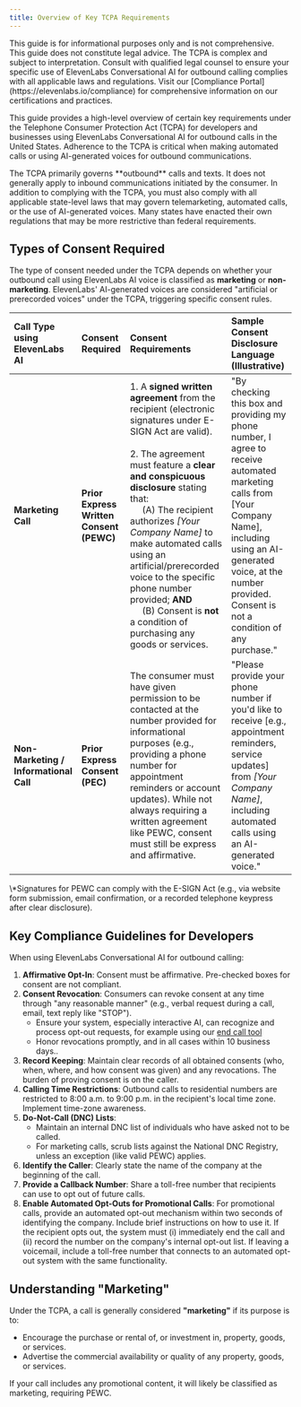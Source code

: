 ```yaml
---
title: Overview of Key TCPA Requirements
---
```


<Warning title="Legal Disclaimer">
  This guide is for informational purposes only and is not comprehensive. This guide does not
  constitute legal advice. The TCPA is complex and subject to interpretation. Consult with qualified
  legal counsel to ensure your specific use of ElevenLabs Conversational AI for outbound calling
  complies with all applicable laws and regulations. Visit our [Compliance Portal](https://elevenlabs.io/compliance) for comprehensive information on
  our certifications and practices.

</Warning>

This guide provides a high-level overview of certain key requirements under the Telephone Consumer Protection Act (TCPA) for developers and businesses using ElevenLabs Conversational AI for outbound calls in the United States. Adherence to the TCPA is critical when making automated calls or using AI-generated voices for outbound communications.

<Note>
  The TCPA primarily governs **outbound** calls and texts. It does not generally apply to inbound
  communications initiated by the consumer. In addition to complying with the TCPA, you must also
  comply with all applicable state-level laws that may govern telemarketing, automated calls, or the
  use of AI-generated voices. Many states have enacted their own regulations that may be more
  restrictive than federal requirements.
</Note>

## Types of Consent Required

The type of consent needed under the TCPA depends on whether your outbound call using ElevenLabs AI voice is classified as **marketing** or **non-marketing**. ElevenLabs' AI-generated voices are considered "artificial or prerecorded voices" under the TCPA, triggering specific consent rules.

| Call Type using ElevenLabs AI          | Consent Required                         | Consent Requirements                                                                                                                                                                                                                                                                                                                                                                                                                                                                                       | Sample Consent Disclosure Language (Illustrative)                                                                                                                                                                                       |
| :------------------------------------- | :--------------------------------------- | :--------------------------------------------------------------------------------------------------------------------------------------------------------------------------------------------------------------------------------------------------------------------------------------------------------------------------------------------------------------------------------------------------------------------------------------------------------------------------------------------------------- | :-------------------------------------------------------------------------------------------------------------------------------------------------------------------------------------------------------------------------------------- |
| **Marketing Call**                     | **Prior Express Written Consent (PEWC)** | 1. A **signed written agreement** from the recipient (electronic signatures under E-SIGN Act are valid).<br /><br />2. The agreement must feature a **clear and conspicuous disclosure** stating that:<br />&nbsp;&nbsp;&nbsp;&nbsp; (A) The recipient authorizes _[Your Company Name]_ to make automated calls using an artificial/prerecorded voice to the specific phone number provided; **AND**<br />&nbsp;&nbsp;&nbsp;&nbsp; (B) Consent is **not** a condition of purchasing any goods or services. | "By checking this box and providing my phone number, I agree to receive automated marketing calls from [Your Company Name], including using an AI-generated voice, at the number provided. Consent is not a condition of any purchase." |
| **Non-Marketing / Informational Call** | **Prior Express Consent (PEC)**          | The consumer must have given permission to be contacted at the number provided for informational purposes (e.g., providing a phone number for appointment reminders or account updates). While not always requiring a written agreement like PEWC, consent must still be express and affirmative.                                                                                                                                                                                                          | "Please provide your phone number if you'd like to receive [e.g., appointment reminders, service updates] from _[Your Company Name]_, including automated calls using an AI-generated voice."                                           |

<Note>
  \*Signatures for PEWC can comply with the E-SIGN Act (e.g., via website form submission, email
  confirmation, or a recorded telephone keypress after clear disclosure).
</Note>

## Key Compliance Guidelines for Developers

When using ElevenLabs Conversational AI for outbound calling:

1.  **Affirmative Opt-In**: Consent must be affirmative. Pre-checked boxes for consent are not compliant.
2.  **Consent Revocation**: Consumers can revoke consent at any time through "any reasonable manner" (e.g., verbal request during a call, email, text reply like "STOP").
    - Ensure your system, especially interactive AI, can recognize and process opt-out requests, for example using our [end call tool](/docs/)
    - Honor revocations promptly, and in all cases within 10 business days..
3.  **Record Keeping**: Maintain clear records of all obtained consents (who, when, where, and how consent was given) and any revocations. The burden of proving consent is on the caller.
4.  **Calling Time Restrictions**: Outbound calls to residential numbers are restricted to 8:00 a.m. to 9:00 p.m. in the recipient's local time zone. Implement time-zone awareness.
5.  **Do-Not-Call (DNC) Lists**:
    - Maintain an internal DNC list of individuals who have asked not to be called.
    - For marketing calls, scrub lists against the National DNC Registry, unless an exception (like valid PEWC) applies.
6.  **Identify the Caller**: Clearly state the name of the company at the beginning of the call.
7.  **Provide a Callback Number**: Share a toll-free number that recipients can use to opt out of future calls.
8.  **Enable Automated Opt-Outs for Promotional Calls**: For promotional calls, provide an automated opt-out mechanism within two seconds of identifying the company. Include brief instructions on how to use it. If the recipient opts out, the system must (i) immediately end the call and (ii) record the number on the company's internal opt-out list. If leaving a voicemail, include a toll-free number that connects to an automated opt-out system with the same functionality.

## Understanding "Marketing"

Under the TCPA, a call is generally considered **"marketing"** if its purpose is to:

- Encourage the purchase or rental of, or investment in, property, goods, or services.
- Advertise the commercial availability or quality of any property, goods, or services.

If your call includes any promotional content, it will likely be classified as marketing, requiring PEWC.
